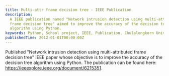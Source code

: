 ```yaml
---
title: Multi-attr frame decision tree - IEEE Publication
description:
  A IEEE publication named "Network intrusion detection using multi-attributed
  frame decision tree" aimed to improve the accuracy of the decision tree
  algorithm using Python.
keywords: Python, School project, IEEE, Publication, Chulalongkorn University
publishedTime: 2012-01-01T00:00:00Z
---
```


Published "Network intrusion detection using multi-attributed frame decision
tree" IEEE paper whose objective is to improve the accuracy of the decision tree
algorithm using Python. The publication can be found here:
https://ieeexplore.ieee.org/document/6215351.
